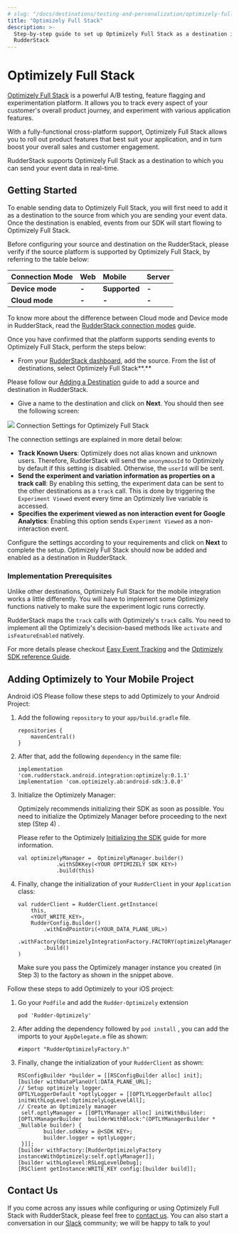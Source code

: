 ```yaml
---
# slug: "/docs/destinations/testing-and-personalization/optimizely-full-stack"
title: "Optimizely Full Stack"
description: >-
  Step-by-step guide to set up Optimizely Full Stack as a destination in
  RudderStack
---
```


# Optimizely Full Stack

[Optimizely Full Stack](https://www.optimizely.com/products/full-stack/) is a powerful A/B testing, feature flagging and experimentation platform. It allows you to track every aspect of your customer's overall product journey, and experiment with various application features.

With a fully-functional cross-platform support, Optimizely Full Stack allows you to roll out product features that best suit your application, and in turn boost your overall sales and customer engagement.

RudderStack supports Optimizely Full Stack as a destination to which you can send your event data in real-time.

## Getting Started

To enable sending data to Optimizely Full Stack, you will first need to add it as a destination to the source from which you are sending your event data. Once the destination is enabled, events from our SDK will start flowing to Optimizely Full Stack.

Before configuring your source and destination on the RudderStack, please verify if the source platform is supported by Optimizely Full Stack, by referring to the table below:

| **Connection Mode** | **Web** | **Mobile**    | **Server** |
| :------------------ | :------ | :------------ | :--------- |
| **Device mode**     | **-**   | **Supported** | **-**      |
| **Cloud mode**      | **-**   | **-**         | **-**      |

<div class="infoBlock">

To know more about the difference between Cloud mode and Device mode in RudderStack, read the <a href="https://rudderstack.com/docs/rudderstack-cloud/rudderstack-connection-modes/">RudderStack connection modes</a> guide.

</div>

Once you have confirmed that the platform supports sending events to Optimizely Full Stack, perform the steps below:

- From your [RudderStack dashboard](https://app.rudderlabs.com/), add the source. From the list of destinations, select Optimizely Full Stack**.**

<div class="infoBlock">

Please follow our [Adding a Destination](https://www.rudderstack.com/docs/rudderstack-cloud/destinations/#adding-a-destination) guide to add a source and destination in RudderStack.

</div>

- Give a name to the destination and click on **Next**. You should then see the following screen:

<img src="../../assets/image.png" />
<span class="imageTitle">Connection Settings for Optimizely Full Stack</span>

The connection settings are explained in more detail below:

- **Track Known Users**: Optimizely does not alias known and unknown users. Therefore, RudderStack will send the `anonymousId` to Optimizely by default if this setting is disabled. Otherwise, the `userId` will be sent.
- **Send the experiment and variation information as properties on a track call**: By enabling this setting, the experiment data can be sent to the other destinations as a `track` call. This is done by triggering the `Experiment Viewed` event every time an Optimizely live variable is accessed.
- **Specifies the experiment viewed as non interaction event for Google Analytics**: Enabling this option sends `Experiment Viewed` as a non-interaction event.

Configure the settings according to your requirements and click on **Next** to complete the setup. Optimizely Full Stack should now be added and enabled as a destination in RudderStack.

### Implementation Prerequisites

Unlike other destinations, Optimizely Full Stack for the mobile integration works a little differently. You will have to implement some Optimizely functions natively to make sure the experiment logic runs correctly.

<div class="infoBlock">

RudderStack maps the `track` calls with Optimizely's `track` calls. You need to implement all the Optimizely's decision-based methods like `activate` and `isFeatureEnabled` natively.

For more details please checkout [Easy Event Tracking](https://blog.optimizely.com/2019/02/26/introducing-easy-event-tracking-the-easier-way-to-understand-and-optimize-the-customer-journey/) and the [Optimizely SDK reference Guide](https://docs.developers.optimizely.com/full-stack/docs/sdk-reference-guides#section-ios-and-tvos).

</div>

## Adding Optimizely to Your Mobile Project

<!--{% tabs %}
{% tab title="Android" %}
Please follow these steps to add Optimizely to your Android Project:

1. Add the following `repository` to your `app/build.gradle` file.

```
repositories {
    mavenCentral()
}
```

2.  After that, add the following `dependency` in the same file:

```
implementation 'com.rudderstack.android.integration:optimizely:0.1.1'
implementation 'com.optimizely.ab:android-sdk:3.0.0'
```

3. Initialize the Optimizely Manager:

<div class="successBlock">

Optimizely recommends initializing their SDK as soon as possible. You need to initialize the Optimizely Manager before proceeding to the next step \(Step 4\) .

Please refer to the Optimizely [Initializing the SDK](https://docs.developers.optimizely.com/full-stack/docs/initialize-sdk-android) guide for more information.

</div>

```
val optimizelyManager =  OptimizelyManager.builder()
            .withSDKKey(<YOUR OPTIMIZELY SDK KEY>)
            .build(this)
```

4. Finally, change the initialization of your `RudderClient` in your `Application` class:

```
val rudderClient = RudderClient.getInstance(
    this,
    <YOUT_WRITE_KEY>,
    RudderConfig.Builder()
        .withEndPointUri(<YOUR_DATA_PLANE_URL>)
        .withFactory(OptimizelyIntegrationFactory.FACTORY(optimizelyManager)
        .build()
)
```

<div class="warningBlock">

Make sure you pass the Optimizely manager instance you created (in Step 3) to the factory as shown in the snippet above.

</div>

{% endtab %}

{% tab title="iOS" %}
Follow these steps to add Optimizely to your iOS project:

1. Go your `Podfile` and add the `Rudder-Optimizely` extension

```
pod 'Rudder-Optimizely'
```

    2.  After adding the dependency followed by `pod install` , you can add the imports to your `AppDelegate.m` file as shown:

```
#import "RudderOptimizelyFactory.h"
```

    3. Finally, change the initialization of your `RudderClient` as shown:

```
RSConfigBuilder *builder = [[RSConfigBuilder alloc] init];
[builder withDataPlaneUrl:DATA_PLANE_URL];
// Setup optimizely logger.
OPTLYLoggerDefault *optlyLogger = [[OPTLYLoggerDefault alloc] initWithLogLevel:OptimizelyLogLevelAll];
// Create an Optimizely manager
 self.optlyManager = [[OPTLYManager alloc] initWithBuilder:[OPTLYManagerBuilder  builderWithBlock:^(OPTLYManagerBuilder * _Nullable builder) {
        builder.sdkKey = @<SDK KEY>;
        builder.logger = optlyLogger;
    }]];
[builder withFactory:[RudderOptimizelyFactory instanceWithOptimizely:self.optlyManager]];
[builder withLoglevel:RSLogLevelDebug];
[RSClient getInstance:WRITE_KEY config:[builder build]];
```

{% endtab %}
{% endtabs %}-->

<Tabs>
  <TabList>
    <Tab>Android</Tab>
    <Tab>iOS</Tab>
  </TabList>
    <TabPanels>
      <TabPanel>
        Please follow these steps to add Optimizely to your Android Project:
<ol>
<li>Add the following <code class="inline-code">repository</code> to your <code class="inline-code">app/build.gradle</code> file.
<span>

```
repositories {
    mavenCentral()
}
```
</span>
</li>
<li>After that, add the following <code class="inline-code">dependency</code> in the same file:
<span>

```
implementation 'com.rudderstack.android.integration:optimizely:0.1.1'
implementation 'com.optimizely.ab:android-sdk:3.0.0'
```
</span>
</li>
<li>Initialize the Optimizely Manager:

<div class="successBlock">

Optimizely recommends initializing their SDK as soon as possible. You need to initialize the Optimizely Manager before proceeding to the next step (Step 4) .

Please refer to the Optimizely <a href="https://docs.developers.optimizely.com/full-stack/docs/initialize-sdk-android">Initializing the SDK</a> guide for more information.

</div>
<span>

```
val optimizelyManager =  OptimizelyManager.builder()
            .withSDKKey(<YOUR OPTIMIZELY SDK KEY>)
            .build(this)
```
</span>
</li>
<li>Finally, change the initialization of your <code class="inline-code">RudderClient</code> in your <code class="inline-code">Application</code> class:
<span>

```
val rudderClient = RudderClient.getInstance(
    this,
    <YOUT_WRITE_KEY>,
    RudderConfig.Builder()
        .withEndPointUri(<YOUR_DATA_PLANE_URL>)
        .withFactory(OptimizelyIntegrationFactory.FACTORY(optimizelyManager)
        .build()
)
```
</span>

<div class="warningBlock">

Make sure you pass the Optimizely manager instance you created (in Step 3) to the factory as shown in the snippet above.

</div>
</li>
</ol>
      </TabPanel>
      <TabPanel>
        Follow these steps to add Optimizely to your iOS project:
<ol>
<li>Go your <code class="inline-code">Podfile</code> and add the <code class="inline-code">Rudder-Optimizely</code> extension
<span>

```
pod 'Rudder-Optimizely'
```
</span>
</li>
<li>After adding the dependency followed by <code class="inline-code">pod install</code> , you can add the imports to your <code class="inline-code">AppDelegate.m</code> file as shown:
<span>

```
#import "RudderOptimizelyFactory.h"
```
</span>
</li>
<li>Finally, change the initialization of your <code class="inline-code">RudderClient</code> as shown:
<span>

```
RSConfigBuilder *builder = [[RSConfigBuilder alloc] init];
[builder withDataPlaneUrl:DATA_PLANE_URL];
// Setup optimizely logger.
OPTLYLoggerDefault *optlyLogger = [[OPTLYLoggerDefault alloc] initWithLogLevel:OptimizelyLogLevelAll];
// Create an Optimizely manager
 self.optlyManager = [[OPTLYManager alloc] initWithBuilder:[OPTLYManagerBuilder  builderWithBlock:^(OPTLYManagerBuilder * _Nullable builder) {
        builder.sdkKey = @<SDK KEY>;
        builder.logger = optlyLogger;
 }]];
[builder withFactory:[RudderOptimizelyFactory instanceWithOptimizely:self.optlyManager]];
[builder withLoglevel:RSLogLevelDebug];
[RSClient getInstance:WRITE_KEY config:[builder build]];
```
</span>
</li>
</ol>
      </TabPanel>
    </TabPanels>
</Tabs>

## Contact Us

If you come across any issues while configuring or using Optimizely Full Stack with RudderStack, please feel free to [contact us](mailto:%20docs@rudderstack.com). You can also start a conversation in our [Slack](https://rudderstack.com/join-rudderstack-slack-community) community; we will be happy to talk to you!

